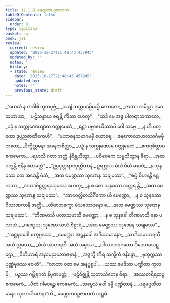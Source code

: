 ```yaml
---
title: 12.1.8 မေဏ္ဍကပဉှဇာတက
tableOfContents: false
sidebar:
  order: 8
type: tipitaka
basket: su
book: ja1
review:
  current: review
  updated: '2025-10-27T21:48:43.457945'
  updated_by: ''
  notes: ''
  history:
  - state: review
    date: '2025-10-27T21:48:43.457945'
    updated_by: ''
    notes: ''
    previous_state: draft
---
```



<ReviewStatus review={frontmatter.review} showDetails={true} />

<HypothesisAnnotation frontmatter={frontmatter} />

<DynamicBreadcrumb />

<Division number="94" book="ja1" e="ch" v="22" p="251">

<Paragraph number="2339" type="verses" book="ja1">
_“ယေသံ န ကဒါစိ ဘူတပုဗ္ဗံ,_  
_သချံ သတ္တပဒမ္ပိမသ္မိ လောကေ;_  
_ဇာတာ အမိတ္တာ ဒုဝေ သဟာယာ,_  
_ပဋိသန္ဓာယ စရန္တိ ကိဿ ဟေတု”._  

</Paragraph>

</Division>
<Division number="95" book="ja1" e="ch" v="22" p="252">

<Paragraph number="2340" type="verses" book="ja1">
_“ယဒိ မေ အဇ္ဇ ပါတရာသကာလေ,_  
_ပဉှံ န သက္ကုဏေယျာထ ဝတ္တုမေတံ;_  
_ရဋ္ဌာ ပဗ္ဗာဇယိဿာမိ ဝေါ သဗ္ဗေ,_  
_န ဟိ မတ္ထော ဒုပ္ပညဇာတိကေဟိ”._  

</Paragraph>

</Division>
<Division number="96" book="ja1" e="ch" v="22" p="252">

<Paragraph number="2341" type="verses" book="ja1">
_“မဟာဇနသမာဂမမှိ ဃောရေ,_  
_ဇနကောလာဟလသင်္ဂမမှိ ဇာတေ;_  
_ဝိက္ခိတ္တမနာ အနေကစိတ္တာ,_  
_ပဉှံ န သက္ကုဏောမ ဝတ္တုမေတံ._  

</Paragraph>

</Division>
<Division number="97" book="ja1" e="ch" v="22" p="252">

<Paragraph number="2342" type="verses" book="ja1">
_ဧကဂ္ဂစိတ္တာဝ ဧကမေကာ,_  
_ရဟသိ ဂတာ အတ္ထံ နိစိန္တယိတွာ;_  
_ပဝိဝေကေ သမ္မသိတွာန ဓီရာ,_  
_အထ ဝက္ခန္တိ ဇနိန္ဒ ဧတမတ္ထံ”._  

</Paragraph>

</Division>
<Division number="98" book="ja1" e="ch" v="22" p="252">

<Paragraph number="2343" type="verses" book="ja1">
_“ဥဂ္ဂပုတ္တရာဇပုတ္တိယာနံ,_  
ဥရဗ္ဘဿ မံသံ ပိယံ မနာပံ;_  
_န သုနခဿ တေ အဒေန္တိ မံသံ,_  
_အထ မေဏ္ဍဿ သုဏေန သချမဿ”._  

</Paragraph>

</Division>
<Division number="99" book="ja1" e="ch" v="22" p="252">

<Paragraph number="2344" type="verses" book="ja1">
_“စမ္မံ ဝိဟနန္တိ ဧဠကဿ,_  
_အဿပိဋ္ဌတ္ထရဿုခဿ ဟေတု;_  
_န စ တေ သုနခဿ အတ္ထရန္တိ,_  
_အထ မေဏ္ဍဿ သုဏေန သချမဿ”._  

</Paragraph>

</Division>
<Division number="100" book="ja1" e="ch" v="22" p="252">

<Paragraph number="2345" type="verses" book="ja1">
_“အာဝေလ္လိတသိင်္ဂိကော ဟိ မေဏ္ဍော,_  
_န စ သုနခဿ ဝိသာဏကာနိ အတ္ထိ;_  
_တိဏဘက္ခော မံသဘောဇနော စ,_  
_အထ မေဏ္ဍဿ သုဏေန သချမဿ”._  

</Paragraph>

</Division>
<Division number="101" book="ja1" e="ch" v="22" p="252">

<Paragraph number="2346" type="verses" book="ja1">
_“တိဏမာသိ ပလာသမာသိ မေဏ္ဍော,_  
_န စ သုနခေါ တိဏမာသိ နော ပလာသံ;_  
_ဂဏှေယျ သုဏော သသံ ဗိဠာရံ,_  
_အထ မေဏ္ဍဿ သုဏေန သချမဿ”._  

</Paragraph>

</Division>
<Division number="102" book="ja1" e="ch" v="22" p="253">

<Paragraph number="2347" type="verses" book="ja1">
_“အဋ္ဌဍ္ဎပဒေါ စတုပ္ပဒဿ,_  
_မေဏ္ဍော အဋ္ဌနခေါ အဒိဿမာနော;_  
_ဆာဒိယမာဟရတီ အယံ ဣမဿ,_  
_မံသံ အာဟရတီ အယံ အမုဿ._  

</Paragraph>

</Division>
<Division number="103" book="ja1" e="ch" v="22" p="253">

<Paragraph number="2348" type="verses" book="ja1">
_ပါသာဒဝရဂတော ဝိဒေဟသေဋ္ဌော,_  
_ဝိတိဟာရံ အညမညဘောဇနာနံ;_  
_အဒ္ဒက္ခိ ကိရ သက္ခိကံ ဇနိန္ဒော,_  
_ဗုဘုက္ကဿ ပုဏ္ဏံမုခဿ စေတံ”._  

</Paragraph>

</Division>
<Division number="104" book="ja1" e="ch" v="22" p="253">

<Paragraph number="2349" type="verses" book="ja1">
_“လာဘာ ဝတ မေ အနပ္ပရူပါ,_  
_ယဿ မေဒိသာ ပဏ္ဍိတာ ကုလမှိ;_  
_ပဉှဿ ဂမ္ဘီရဂတံ နိပုဏမတ္ထံ,_  
_ပဋိဝိဇ္ဈန္တိ သုဘာသိတေန ဓီရာ._  

</Paragraph>

</Division>
<Division number="105" book="ja1" e="ch" v="22" p="253">

<Paragraph number="2350" type="verses" book="ja1">
_အဿတရိရထဉ္စ ဧကမေကံ,_  
_ဖီတံ ဂါမဝရဉ္စ ဧကမေကံ;_  
_သဗ္ဗေသံ ဝေါ ဒမ္မိ ပဏ္ဍိတာနံ,_  
_ပရမပ္ပတီတမနော သုဘာသိတေနာ”တိ._  


</Paragraph>
</Division>

<Paragraph number="2351" type="center" book="ja1">
မေဏ္ဍကပဉှဇာတကံ အဋ္ဌမံ.
</Paragraph>